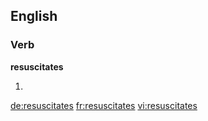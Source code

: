 ==English==

===Verb===
'''resuscitates'''

# {{third-person singular of|[[resuscitate]]}}

[[de:resuscitates]]
[[fr:resuscitates]]
[[vi:resuscitates]]